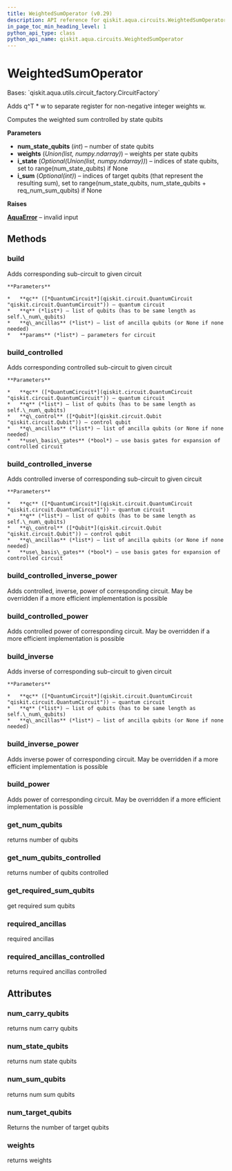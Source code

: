 ```yaml
---
title: WeightedSumOperator (v0.29)
description: API reference for qiskit.aqua.circuits.WeightedSumOperator in qiskit v0.29
in_page_toc_min_heading_level: 1
python_api_type: class
python_api_name: qiskit.aqua.circuits.WeightedSumOperator
---
```


# WeightedSumOperator

<Class id="qiskit.aqua.circuits.WeightedSumOperator" isDedicatedPage={true} github="https://github.com/qiskit-community/qiskit-aqua/tree/stable/0.9/qiskit/aqua/circuits/weighted_sum_operator.py" signature="WeightedSumOperator(num_state_qubits, weights, i_state=None, i_sum=None)" modifiers="class">
  Bases: `qiskit.aqua.utils.circuit_factory.CircuitFactory`

  Adds q^T \* w to separate register for non-negative integer weights w.

  Computes the weighted sum controlled by state qubits

  **Parameters**

  *   **num\_state\_qubits** (*int*) – number of state qubits
  *   **weights** (*Union(list, numpy.ndarray)*) – weights per state qubits
  *   **i\_state** (*Optional(Union(list, numpy.ndarray))*) – indices of state qubits, set to range(num\_state\_qubits) if None
  *   **i\_sum** (*Optional(int)*) – indices of target qubits (that represent the resulting sum), set to range(num\_state\_qubits, num\_state\_qubits + req\_num\_sum\_qubits) if None

  **Raises**

  [**AquaError**](qiskit.aqua.AquaError "qiskit.aqua.AquaError") – invalid input

  ## Methods

  <span id="qiskit-aqua-circuits-weightedsumoperator-build" />

  ### build

  <Function id="qiskit.aqua.circuits.WeightedSumOperator.build" signature="WeightedSumOperator.build(qc, q, q_ancillas=None, params=None)">
    Adds corresponding sub-circuit to given circuit

    **Parameters**

    *   **qc** ([*QuantumCircuit*](qiskit.circuit.QuantumCircuit "qiskit.circuit.QuantumCircuit")) – quantum circuit
    *   **q** (*list*) – list of qubits (has to be same length as self.\_num\_qubits)
    *   **q\_ancillas** (*list*) – list of ancilla qubits (or None if none needed)
    *   **params** (*list*) – parameters for circuit
  </Function>

  <span id="qiskit-aqua-circuits-weightedsumoperator-build-controlled" />

  ### build\_controlled

  <Function id="qiskit.aqua.circuits.WeightedSumOperator.build_controlled" signature="WeightedSumOperator.build_controlled(qc, q, q_control, q_ancillas=None, use_basis_gates=True)">
    Adds corresponding controlled sub-circuit to given circuit

    **Parameters**

    *   **qc** ([*QuantumCircuit*](qiskit.circuit.QuantumCircuit "qiskit.circuit.QuantumCircuit")) – quantum circuit
    *   **q** (*list*) – list of qubits (has to be same length as self.\_num\_qubits)
    *   **q\_control** ([*Qubit*](qiskit.circuit.Qubit "qiskit.circuit.Qubit")) – control qubit
    *   **q\_ancillas** (*list*) – list of ancilla qubits (or None if none needed)
    *   **use\_basis\_gates** (*bool*) – use basis gates for expansion of controlled circuit
  </Function>

  <span id="qiskit-aqua-circuits-weightedsumoperator-build-controlled-inverse" />

  ### build\_controlled\_inverse

  <Function id="qiskit.aqua.circuits.WeightedSumOperator.build_controlled_inverse" signature="WeightedSumOperator.build_controlled_inverse(qc, q, q_control, q_ancillas=None, use_basis_gates=True)">
    Adds controlled inverse of corresponding sub-circuit to given circuit

    **Parameters**

    *   **qc** ([*QuantumCircuit*](qiskit.circuit.QuantumCircuit "qiskit.circuit.QuantumCircuit")) – quantum circuit
    *   **q** (*list*) – list of qubits (has to be same length as self.\_num\_qubits)
    *   **q\_control** ([*Qubit*](qiskit.circuit.Qubit "qiskit.circuit.Qubit")) – control qubit
    *   **q\_ancillas** (*list*) – list of ancilla qubits (or None if none needed)
    *   **use\_basis\_gates** (*bool*) – use basis gates for expansion of controlled circuit
  </Function>

  <span id="qiskit-aqua-circuits-weightedsumoperator-build-controlled-inverse-power" />

  ### build\_controlled\_inverse\_power

  <Function id="qiskit.aqua.circuits.WeightedSumOperator.build_controlled_inverse_power" signature="WeightedSumOperator.build_controlled_inverse_power(qc, q, q_control, power, q_ancillas=None, use_basis_gates=True)">
    Adds controlled, inverse, power of corresponding circuit. May be overridden if a more efficient implementation is possible
  </Function>

  <span id="qiskit-aqua-circuits-weightedsumoperator-build-controlled-power" />

  ### build\_controlled\_power

  <Function id="qiskit.aqua.circuits.WeightedSumOperator.build_controlled_power" signature="WeightedSumOperator.build_controlled_power(qc, q, q_control, power, q_ancillas=None, use_basis_gates=True)">
    Adds controlled power of corresponding circuit. May be overridden if a more efficient implementation is possible
  </Function>

  <span id="qiskit-aqua-circuits-weightedsumoperator-build-inverse" />

  ### build\_inverse

  <Function id="qiskit.aqua.circuits.WeightedSumOperator.build_inverse" signature="WeightedSumOperator.build_inverse(qc, q, q_ancillas=None)">
    Adds inverse of corresponding sub-circuit to given circuit

    **Parameters**

    *   **qc** ([*QuantumCircuit*](qiskit.circuit.QuantumCircuit "qiskit.circuit.QuantumCircuit")) – quantum circuit
    *   **q** (*list*) – list of qubits (has to be same length as self.\_num\_qubits)
    *   **q\_ancillas** (*list*) – list of ancilla qubits (or None if none needed)
  </Function>

  <span id="qiskit-aqua-circuits-weightedsumoperator-build-inverse-power" />

  ### build\_inverse\_power

  <Function id="qiskit.aqua.circuits.WeightedSumOperator.build_inverse_power" signature="WeightedSumOperator.build_inverse_power(qc, q, power, q_ancillas=None)">
    Adds inverse power of corresponding circuit. May be overridden if a more efficient implementation is possible
  </Function>

  <span id="qiskit-aqua-circuits-weightedsumoperator-build-power" />

  ### build\_power

  <Function id="qiskit.aqua.circuits.WeightedSumOperator.build_power" signature="WeightedSumOperator.build_power(qc, q, power, q_ancillas=None)">
    Adds power of corresponding circuit. May be overridden if a more efficient implementation is possible
  </Function>

  <span id="qiskit-aqua-circuits-weightedsumoperator-get-num-qubits" />

  ### get\_num\_qubits

  <Function id="qiskit.aqua.circuits.WeightedSumOperator.get_num_qubits" signature="WeightedSumOperator.get_num_qubits()">
    returns number of qubits
  </Function>

  <span id="qiskit-aqua-circuits-weightedsumoperator-get-num-qubits-controlled" />

  ### get\_num\_qubits\_controlled

  <Function id="qiskit.aqua.circuits.WeightedSumOperator.get_num_qubits_controlled" signature="WeightedSumOperator.get_num_qubits_controlled()">
    returns number of qubits controlled
  </Function>

  <span id="qiskit-aqua-circuits-weightedsumoperator-get-required-sum-qubits" />

  ### get\_required\_sum\_qubits

  <Function id="qiskit.aqua.circuits.WeightedSumOperator.get_required_sum_qubits" signature="WeightedSumOperator.get_required_sum_qubits(weights)" modifiers="static">
    get required sum qubits
  </Function>

  <span id="qiskit-aqua-circuits-weightedsumoperator-required-ancillas" />

  ### required\_ancillas

  <Function id="qiskit.aqua.circuits.WeightedSumOperator.required_ancillas" signature="WeightedSumOperator.required_ancillas()">
    required ancillas
  </Function>

  <span id="qiskit-aqua-circuits-weightedsumoperator-required-ancillas-controlled" />

  ### required\_ancillas\_controlled

  <Function id="qiskit.aqua.circuits.WeightedSumOperator.required_ancillas_controlled" signature="WeightedSumOperator.required_ancillas_controlled()">
    returns required ancillas controlled
  </Function>

  ## Attributes

  ### num\_carry\_qubits

  <Attribute id="qiskit.aqua.circuits.WeightedSumOperator.num_carry_qubits">
    returns num carry qubits
  </Attribute>

  ### num\_state\_qubits

  <Attribute id="qiskit.aqua.circuits.WeightedSumOperator.num_state_qubits">
    returns num state qubits
  </Attribute>

  ### num\_sum\_qubits

  <Attribute id="qiskit.aqua.circuits.WeightedSumOperator.num_sum_qubits">
    returns num sum qubits
  </Attribute>

  ### num\_target\_qubits

  <Attribute id="qiskit.aqua.circuits.WeightedSumOperator.num_target_qubits">
    Returns the number of target qubits
  </Attribute>

  ### weights

  <Attribute id="qiskit.aqua.circuits.WeightedSumOperator.weights">
    returns weights
  </Attribute>
</Class>

